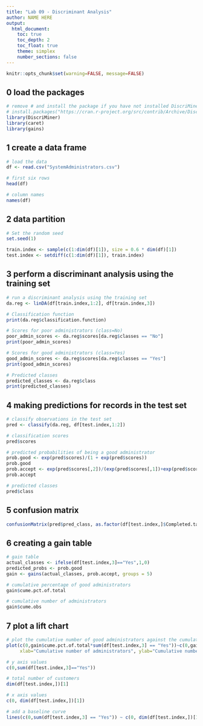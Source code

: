 ```yaml
---
title: "Lab 09 - Discriminant Analysis"
author: NAME HERE
output:
  html_document:
    toc: true
    toc_depth: 2
    toc_float: true
    theme: simplex
    number_sections: false
---
```


```r
knitr::opts_chunk$set(warning=FALSE, message=FALSE)
```

## 0 load the packages 
```r
# remove # and install the package if you have not installed DiscriMiner during lecture 9
# install.packages("https://cran.r-project.org/src/contrib/Archive/DiscriMiner/DiscriMiner_0.1-29.tar.gz", repos=NULL)
library(DiscriMiner)
library(caret)
library(gains)
```

## 1 create a data frame
```r
# load the data
df <- read.csv("SystemAdministrators.csv")

# first six rows
head(df)

# column names 
names(df)

```

## 2 data partition 
```r
# Set the random seed
set.seed(1)

train.index <- sample(c(1:dim(df)[1]), size = 0.6 * dim(df)[1])
test.index <- setdiff(c(1:dim(df)[1]), train.index)
```

## 3 perform a discriminant analysis using the training set
```r
# run a discriminant analysis using the training set
da.reg <- linDA(df[train.index,1:2], df[train.index,3])

# Classification function
print(da.reg$classification.function)

# Scores for poor administrators (class=No)
poor_admin_scores <- da.reg$scores[da.reg$classes == "No"]
print(poor_admin_scores)

# Scores for good administrators (class=Yes)
good_admin_scores <- da.reg$scores[da.reg$classes == "Yes"]
print(good_admin_scores)

# Predicted classes
predicted_classes <- da.reg$class
print(predicted_classes)


```

## 4 making predictions for records in the test set  
```r
# classify observations in the test set 
pred <- classify(da.reg, df[test.index,1:2])

# classification scores 
pred$scores

# predicted probabilities of being a good administrator 
prob.good <- exp(pred$scores)/(1 + exp(pred$scores))
prob.good
prob.accept <- exp(pred$scores[,2])/(exp(pred$scores[,1])+exp(pred$scores[,2]))
prob.accept

# predicted classes 
pred$class
```

## 5 confusion matrix 
```r
confusionMatrix(pred$pred_class, as.factor(df[test.index,]$Completed.task), positive = "Yes")

```

## 6 creating a gain table 
```r
# gain table 
actual_classes <- ifelse(df[test.index,3]=="Yes",1,0)
predicted_probs <- prob.good
gain <- gains(actual_classes, prob.accept, groups = 5)

# cumulative percentage of good administrators  
gain$cume.pct.of.total

# cumulative number of administrators
gain$cume.obs
```

## 7 plot a lift chart
```r
# plot the cumulative number of good administrators against the cumulative number of administrators
plot(c(0,gain$cume.pct.of.total*sum(df[test.index,3] == "Yes"))~c(0,gain$cume.obs), 
     xlab="Cumulative number of administrators", ylab="Cumulative number of good administrators", type="l")

# y axis values 
c(0,sum(df[test.index,3]=="Yes"))

# total number of customers  
dim(df[test.index,])[1]

# x axis values 
c(0, dim(df[test.index,])[1])

# add a baseline curve 
lines(c(0,sum(df[test.index,3] == "Yes")) ~ c(0, dim(df[test.index,])[1]))
```